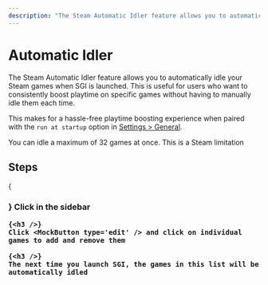 ```yaml
---
description: "The Steam Automatic Idler feature allows you to automatically idle your Steam games when SGI is launched."
---
```




# Automatic Idler

The Steam Automatic Idler feature allows you to automatically idle your Steam games when SGI is launched. This is useful for users who want to consistently boost playtime on specific games without having to manually idle them each time.

This makes for a hassle-free playtime boosting experience when paired with the `run at startup` option in [Settings > General](/docs/settings/general).

<Callout type="info">
    You can idle a maximum of 32 games at once. This is a Steam limitation
</Callout>

## Steps

<Steps>
    {<h3 />}
    Click <MockButton type='auto-idle' /> in the sidebar

    {<h3 />}
    Click <MockButton type='edit' /> and click on individual games to add and remove them

    {<h3 />}
    The next time you launch SGI, the games in this list will be automatically idled
</Steps>